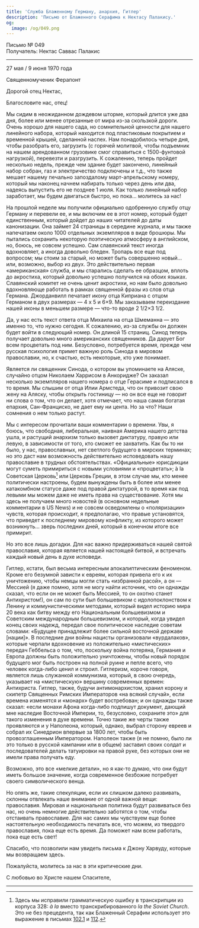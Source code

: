 ```yaml
---
title: 'Служба Блаженному Герману, анархия, Гитлер'
description: 'Письмо от Блаженного Серафима к Нектасу Палакису.'
og:
  image: /og/049.png
---
```


<div style={{textAlign:'right', fontFamily:'monospace'}}>Письмо № 049</div>
<div style={{textAlign:'left', fontFamily:'monospace'}}>Получатель: Нектас Саввас Палакис</div>

---

27 мая / 9 июня 1970 года

Священномученик Ферапонт

Дорогой отец Нектас,

Благословите нас, отец!

Мы сидим в неожиданном дождевом шторме, который длится уже два дня, более или менее отрезанные от мира из-за скользкой дороги. Очень хорошо для нашего сада, но сомнительной ценности для нашего линейного набора, который находится под пластиковым покрытием и временной крышей, сделанной наспех. Нам понадобилось четыре дня, чтобы разобрать его, загрузить (с горячей молитвой, чтобы подъемник на нашем арендованном грузовике смог справиться с 1500-фунтовой нагрузкой), перевезти и разгрузить. К сожалению, теперь пройдет несколько недель, прежде чем здание будет закончено, линейный набор собран, газ и электричество подключены и т.д., что также мешает нашему печально запоздалому март-апрельскому номеру, который мы наконец начнем набирать только через день или два, надеясь выпустить его не позднее 1 июля. Как только линейный набор заработает, мы будем двигаться быстро, но пока… молитесь за нас!

На прошлой неделе мы получили официально одобренную службу отцу Герману и перевели ее, и мы включим ее в этот номер, который будет единственным, который дойдет до наших читателей до даты канонизации. Она займет 24 страницы в середине журнала, и мы также напечатаем около 1000 отдельных экземпляров в виде брошюры. Мы пытались сохранить некоторую поэтическую атмосферу в английском, но, боюсь, не совсем успешно. Сам славянский текст иногда вдохновляет, а иногда довольно бледен. Тропарь все еще под вопросом; мы стоим за старый, но может быть совершенно новый… или, возможно, выбор из двух. Это действительно первая «американская» служба, и мы старались сделать ее образцом, вплоть до акростиха, который довольно успешно получился на обоих языках. Славянский комитет не очень ценит акростихи, но нам было довольно вдохновляюще работать в рамках священной фразы из слов отца Германа. Джорданвилл печатает икону отца Киприана с отцом Германом в двух размерах — 4 x 5 и 6×9. Мы заказываем переиздание нашей иконы в меньшем размере — что-то вроде 2 1/2×3 1/2.

Да, у нас есть текст ответа отца Михаила на отца Шмеманна — это именно то, что нужно сегодня. К сожалению, из-за службы он должен будет войти в следующий номер. Он длиной 15 страниц. Синод теперь получает довольно много американских священников. Да дарует Бог всем процветать под ним. Безусловно, потребуется время, прежде чем русская психология примет важную роль Синода в мировом православии, но, к счастью, есть некоторые, кто уже понимает.

Является ли священник Синода, о котором вы упоминаете на Аляске, случайно отцом Николаем Харрисом в Анкоридже? Он заказал несколько экземпляров нашего номера о отце Герасиме и подписался в то время. Мы слышим от отца Илии Армстеда, что он привозит свою жену на Аляску, чтобы открыть гостиницу — но он все еще не говорит ни слова о том, что он делает, хотя отмечает, что наша самая богатая епархия, Сан-Франциско, не дает ему ни цента. Но за что? Наши сомнения о нем только растут.

Мы с интересом прочитали ваши комментарии о времени. Увы, я боюсь, что свободная, либеральная, наивная Америка нашего детства ушла, и растущий анархизм только вызовет диктатуру, правую или левую, в зависимости от того, кто сможет ее захватить. Как бы то ни было, у нас, православных, нет светлого будущего в мирских терминах; но это даст нам возможность действительно исповедовать нашу православие в трудных обстоятельствах. «Официальные» юрисдикции могут суметь примириться с новыми условиями и «процветать»; à la Советская Церковь[^1] или Церковь Греции, в этом случае мы, кто менее политически настроены, будем вынуждены быть в более или менее катакомбном статусе даже под правой диктатурой, в то время как под левыми мы можем даже не иметь права на существование. Хотя мы здесь не получаем много новостей (в основном недельные комментарии в US News) и не совсем осведомлены о «поляризации» чувств, которая происходит, я предполагаю, что правые установятся, что приведет к последнему мировому конфликту, из которого может возникнуть… зверь последних дней, который в конечном итоге все примирит.

Но это все лишь догадки. Для нас важно придерживаться нашей святой православия, которая является нашей настоящей битвой, и встречать каждый новый день в духе исповеди.

Гитлер, кстати, был весьма интересным апокалиптическим феноменом. Кроме его безумной зависти к евреям, которая привела его к их уничтожению, чтобы немцы могли стать «избранной расой», а он — Мессией (я даже помню, хотя не могу найти источник, что он однажды сказал, что если он не может быть Мессией, то он охотно станет Антихристом!), он сам по сути был большевиком с идолопоклонством к Ленину и коммунистическими методами, который видел историю мира 20 века как битву между его Национальным большевизмом и Советским международным большевизмом, и который, когда увидел конец своих надежд, передал свое политическое наследие советам словами: «Будущее принадлежит более сильной восточной державе [нации]». В последние дни войны нацисты организовали «вурдалаков», которые черпали вдохновение из положительно «мистических» передач Геббельса о том, что, поскольку война потеряна, Германия и Европа должны быть положительно уничтожены, чтобы новый порядок будущего мог быть построен на полной руине и пепле всего, что человек когда-либо ценил и строил. Гитлеризм, короче говоря, является лишь служанкой коммунизма, который, в свою очередь, указывает на «мистическую» вершину современных времен: Антихриста. Гитлер, также, будучи антимонархистом, хранил корону и скипетр Священных Римских Императоров «на всякий случай», если времена изменятся и «монарх» будет востребован; и он однажды также сказал: «если монахи Афона когда-либо подпишут документ, дающий мне наследие Восточной Империи, то, безусловно, сохраните это» для такого изменения в духе времени. Точно такие же черты также проявляются и у Наполеона, который, однако, выбрал сторону евреев и собрал их Синедрион впервые за 1800 лет, чтобы быть провозглашенным Императором. Наполеон также (я не помню, было ли это только в русской кампании или в общем) заставил своих солдат и последователей делать татуировки на правой руке, без которых они не имели права получать еду.

Возможно, это все «мелкие детали», но я как-то думаю, что они будут иметь большое значение, когда современное безбожие потребует своего символического венца.

Но опять же, такие спекуляции, если их слишком далеко развивать, склонны отвлекать наше внимание от одной важной вещи: православия. Мировая и национальная политика будут развиваться без нас, но очень немногие действительно заботятся о том, чтобы отстаивать православие. Для нас самих мы чувствуем еще более настоятельную необходимость печатать все, что можем, из твердого православия, пока еще есть время. Да поможет нам всем работать, пока еще есть свет!

Спасибо, что позволили нам увидеть письма к Джону Харвуду, которые мы возвращаем здесь.

Пожалуйста, молитесь за нас в эти критические дни.

С любовью во Христе нашем Спасителе,

---

[^1]: Здесь мы исправили грамматическую ошибку в транскрипции из корпуса 328: *à la* вместо транскрибированного *la the Soviet Church*. Это не без прецедента, так как Блаженный Серафим использует это выражение в письмах [102.1](/letter/102-1) и [112](/letter/112).
